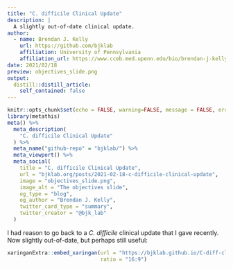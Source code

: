 ```yaml
---
title: "C. difficile Clinical Update"
description: |
  A slightly out-of-date clinical update.
author:
  - name: Brendan J. Kelly 
    url: https://github.com/bjklab
    affiliation: University of Pennsylvania
    affiliation_url: https://www.cceb.med.upenn.edu/bio/brendan-j-kelly-md-msce
date: 2021/02/18
preview: objectives_slide.png
output:
  distill::distill_article:
    self_contained: false
---
```



```r
knitr::opts_chunk$set(echo = FALSE, warning=FALSE, message = FALSE, error = FALSE)
library(metathis)
meta() %>%
  meta_description(
    "C. difficile Clinical Update"
  ) %>% 
  meta_name("github-repo" = "bjklab/") %>% 
  meta_viewport() %>% 
  meta_social(
    title = "C. difficile Clinical Update",
    url = "bjklab.org/posts/2021-02-18-c-difficile-clinical-update",
    image = "objectives_slide.png",
    image_alt = "The objectives slide",
    og_type = "blog",
    og_author = "Brendan J. Kelly",
    twitter_card_type = "summary",
    twitter_creator = "@bjk_lab"
  )

```

I had reason to go back to a _C. difficile_ clinical update that I gave recently. Now slightly out-of-date, but perhaps still useful:   
  
  
```r

xaringanExtra::embed_xaringan(url = "https://bjklab.github.io/C-diff-clinical-update-2019/slides.html",
                              ratio = "16:9")



```




